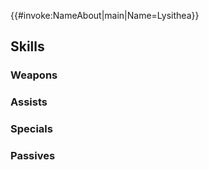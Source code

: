 {{#invoke:NameAbout|main|Name=Lysithea}}{{HeroPage Tabs}}
{{Hero Infobox
|Name=Lysithea
|Title=Earnest Seeker
|WeaponType=Red Tome
|MoveType=Infantry
|Origin=Fire Emblem: Three Houses
|Gender=Female
|actorEN=Janice Roman Roku
|actorJP=悠木碧
|artist=アマガイタロー
|additionDate=August 18, 2020
|releaseDate=August 18, 2020
|poolDate=September 8, 2020
|poolRarities=5
|entry=12
|cv1=12
|cv2=400500
|TagID=総選挙リシテア
|InternalID=557
|Properties=brave,tiara,specRate_202302
|description=Daughter of Count Ordelia and noble of the Leicester Alliance. Her monastery experience allowed her to achieve much growth. Appears in Fire Emblem: Three Houses.
}}
{{Stats Page
|Lv1HP=18|Lv1ATK=10|Lv1SPD=9|Lv1DEF=4|Lv1RES=8
|GRHP=50|GRATK=70|GRSPD=70|GRDEF=40|GRRES=40
}}
==Skills==
===Weapons===
{{Weapons Table
|weapon1=Flux
|weapon1Default=1
|weapon1Unlock=1
|weapon2=Ruin
|weapon2Default=2
|weapon2Unlock=2
|weapon3=Fenrir
|weapon3Default=4
|weapon3Unlock=3
|weapon4=Dark Spikes Τ
|weapon4Default=5
|weapon4Unlock=5
}}
===Assists===
{{Assists Table}}
===Specials===
{{Specials Table
|special1=New Moon
|special1Default=4
|special1Unlock=3
|special2=Moonbow
|special2Unlock=4
}}
===Passives===
{{Passives Table
|passiveA1=Atk/Spd Push 1
|passiveA2=Atk/Spd Push 2
|passiveA3=Atk/Spd Push 3
|passiveA4=Atk/Spd Push 4
|passiveA1Unlock=2
|passiveA2Unlock=3
|passiveA3Unlock=4
|passiveA4Unlock=5
|passiveB1=Lull Spd/Res 1
|passiveB2=Lull Spd/Res 2
|passiveB3=Lull Spd/Res 3
|passiveB1Unlock=1
|passiveB2Unlock=2
|passiveB3Unlock=4
|passiveC1=Hone Spd 1
|passiveC2=Hone Spd 2
|passiveC3=Hone Spd 3
|passiveC4=Hone Spd 4
|passiveC1Unlock=2
|passiveC2Unlock=3
|passiveC3Unlock=4
|passiveC4Unlock=5
}}
{{Heroes Navbox}}